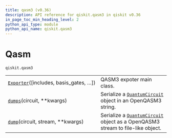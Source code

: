 ```yaml
---
title: qasm3 (v0.36)
description: API reference for qiskit.qasm3 in qiskit v0.36
in_page_toc_min_heading_level: 2
python_api_type: module
python_api_name: qiskit.qasm3
---
```


<span id="module-qiskit.qasm3" />

<span id="qiskit-qasm3" />

<span id="qasm-qiskit-qasm3" />

# Qasm

`qiskit.qasm3`

|                                                                                           |                                                                                                                                                 |
| ----------------------------------------------------------------------------------------- | ----------------------------------------------------------------------------------------------------------------------------------------------- |
| [`Exporter`](qiskit.qasm3.Exporter "qiskit.qasm3.Exporter")(\[includes, basis\_gates, …]) | QASM3 expoter main class.                                                                                                                       |
| [`dumps`](qiskit.qasm3.dumps "qiskit.qasm3.dumps")(circuit, \*\*kwargs)                   | Serialize a [`QuantumCircuit`](qiskit.circuit.QuantumCircuit "qiskit.circuit.QuantumCircuit") object in an OpenQASM3 string.                    |
| [`dump`](qiskit.qasm3.dump "qiskit.qasm3.dump")(circuit, stream, \*\*kwargs)              | Serialize a [`QuantumCircuit`](qiskit.circuit.QuantumCircuit "qiskit.circuit.QuantumCircuit") object as a OpenQASM3 stream to file-like object. |

